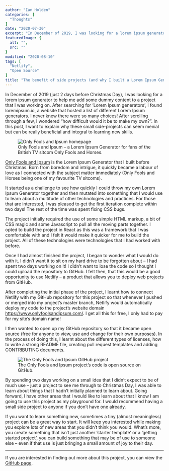 ```yaml
---
author: "Ian Holden"
categories: [
  "Thoughts"
]
date: "2020-07-30"
excerpt: "In December of 2019, I was looking for a lorem ipsum generator to help me add some dummy content to a project that I was working on. I wondered “how difficult would it be to make my own?”. In this post, I want to explain why these small side-projects can seem menial but can be really beneficial and integral to learning new skills."
featuredImage: {
  alt: "",
  src: ""
}
modified: "2020-08-10"
tags: [
  "Netlify",
  "Open Source"
]
title: "The benefit of side projects (and why I built a Lorem Ipsum Generator for my favourite TV sitcom)"
---
```


In December of 2019 (just 2 days before Christmas Day), I was looking for a lorem ipsum generator to help me add some dummy content to a project that I was working on. After searching for ‘Lorem Ipsum generators’, I found loremipsum.io, a website that hosted a list of different Lorem Ipsum generators. I never knew there were so many choices! After scrolling through a few, I wondered “how difficult would it be to make my own?”. In this post, I want to explain why these small side-projects can seem menial but can be really beneficial and integral to learning new skills.

<figure>
  <img src="https://s3-eu-west-2.amazonaws.com/ianholden.co.uk-wordpress-media/wp-content/uploads/2020/07/30154826/only-fools-and-ipsum.png" alt="Only Fools and Ipsum homepage" />
  <figcaption>Only Fools and Ipsum – a Lorem Ipsum Generator for fans of the British TV sitcom Only Fools and Horses.</figcaption>
</figure>

[Only Fools and Ipsum](https://www.onlyfoolsandipsum.com/) is the Lorem Ipsum Generator that I built before Christmas. Born from boredom and intrigue, it quickly became a labour of love as I connected with the subject matter immediately (Only Fools and Horses being one of my favourite TV sitcoms).

It started as a challenge to see how quickly I could throw my own Lorem Ipsum Generator together and then mutated into something that I would use to learn about a multitude of other technologies and practices. For those that are interested, I was pleased to get the first iteration complete within two days! The rest of the time was spent fixing CSS bugs.

The project initially required the use of some simple HTML markup, a bit of CSS magic and some Javascript to pull all the moving parts together. I opted to build the project in React as this was a framework that I was comfortable with and I felt it would make it quicker for me to build the project. All of these technologies were technologies that I had worked with before.

Once I had almost finished the project, I began to wonder what I would do with it. I didn’t want it to sit on my hard drive to be forgotten about – I had spent two days working on it! I didn’t want to lose the code so I thought I could upload the repository to GitHub. I felt then, that this would be a good opportunity to use Netlify – a product that allows you to deploy web projects from GitHub.

After completing the initial phase of the project, I learnt how to connect Netlify with my GitHub repository for this project so that whenever I pushed or merged into my project’s master branch, Netlify would automatically deploy my code to the project’s website domain https://www.onlyfoolsandipsum.com/. I get all this for free, I only had to pay for my site’s domain name!

I then wanted to open up my GitHub repository so that it became open source (free for anyone to view, use and change for their own purposes). In the process of doing this, I learnt about the different types of licenses, how to write a strong README file, creating pull request templates and adding CONTRIBUTING documents.

<figure>
  <img src="https://s3-eu-west-2.amazonaws.com/ianholden.co.uk-wordpress-media/wp-content/uploads/2020/07/30163529/Screenshot-2020-07-30-at-17.35.21-1024x667.png" alt="The Only Fools and Ipsum GitHub project" />
  <figcaption>The Only Fools and Ipsum project’s code is open source on GitHub.</figcaption>
</figure>

By spending two days working on a small idea that I didn’t expect to be of much use – just a project to see me through to Christmas Day, I was able to learn about things that I hadn’t initially planned to learn about. Going forward, I have other areas that I would like to learn about that I know I am going to use this project as my playground for. I would recommend having a small side project to anyone if you don’t have one already.

If you want to learn something new, sometimes a tiny (almost meaningless) project can be a great way to start. It will keep you interested while making you explore lots of new areas that you didn’t think you would. What’s more, you create something that isn’t just another ’starter template’ or a ‘getting started project’, you can build something that may be of use to someone else – even if that use is just bringing a small amount of joy to their day.

----

If you are interested in finding out more about this project, you can view the [GitHub page](https://github.com/ianholden123/only-fools-and-ipsum).